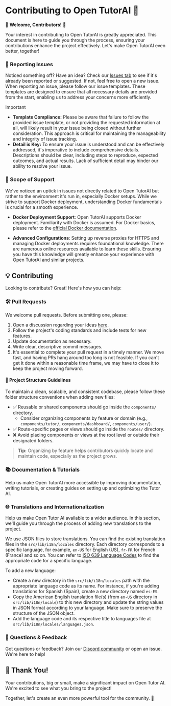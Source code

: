 # Contributing to Open TutorAI 🌟

🚀 **Welcome, Contributors!** 🚀

Your interest in contributing to Open TutorAI is greatly appreciated. This document is here to guide you through the process, ensuring your contributions enhance the project effectively. Let's make Open TutorAI even better, together!

### 🚨 Reporting Issues

Noticed something off? Have an idea? Check our [Issues tab](https://github.com/R2D-dev/open-tutor-ai-CE/issues) to see if it's already been reported or suggested. If not, feel free to open a new issue. When reporting an issue, please follow our issue templates. These templates are designed to ensure that all necessary details are provided from the start, enabling us to address your concerns more efficiently.

> [!IMPORTANT]
>
> - **Template Compliance:** Please be aware that failure to follow the provided issue template, or not providing the requested information at all, will likely result in your issue being closed without further consideration. This approach is critical for maintaining the manageability and integrity of issue tracking.
> - **Detail is Key:** To ensure your issue is understood and can be effectively addressed, it's imperative to include comprehensive details. Descriptions should be clear, including steps to reproduce, expected outcomes, and actual results. Lack of sufficient detail may hinder our ability to resolve your issue.

### 🧭 Scope of Support

We've noticed an uptick in issues not directly related to Open TutorAI but rather to the environment it's run in, especially Docker setups. While we strive to support Docker deployment, understanding Docker fundamentals is crucial for a smooth experience.

- **Docker Deployment Support**: Open TutorAI supports Docker deployment. Familiarity with Docker is assumed. For Docker basics, please refer to the [official Docker documentation](https://docs.docker.com/get-started/overview/).

- **Advanced Configurations**: Setting up reverse proxies for HTTPS and managing Docker deployments requires foundational knowledge. There are numerous online resources available to learn these skills. Ensuring you have this knowledge will greatly enhance your experience with Open TutorAI and similar projects.

## 💡 Contributing

Looking to contribute? Great! Here's how you can help:

### 🛠 Pull Requests

We welcome pull requests. Before submitting one, please:

1. Open a discussion regarding your ideas [here](https://github.com/R2D-dev/open-tutor-ai-CE/discussions/new/choose).
2. Follow the project's coding standards and include tests for new features.
3. Update documentation as necessary.
4. Write clear, descriptive commit messages.
5. It's essential to complete your pull request in a timely manner. We move fast, and having PRs hang around too long is not feasible. If you can't get it done within a reasonable time frame, we may have to close it to keep the project moving forward.

#### 📁 Project Structure Guidelines

To maintain a clean, scalable, and consistent codebase, please follow these folder structure conventions when adding new files:

- ✅ Reusable or shared components should go inside the `components/` directory.
  - Consider organizing components by feature or domain (e.g., `components/tutor/`, `components/dashboard/`, `components/user/`).
- ✅ Route-specific pages or views should go inside the `routes/` directory.
- ❌ Avoid placing components or views at the root level or outside their designated folders.

> **Tip:** Organizing by feature helps contributors quickly locate and maintain code, especially as the project grows.

### 📚 Documentation & Tutorials

Help us make Open TutorAI more accessible by improving documentation, writing tutorials, or creating guides on setting up and optimizing the Tutor AI.

### 🌐 Translations and Internationalization

Help us make Open Tutor AI available to a wider audience. In this section, we'll guide you through the process of adding new translations to the project.

We use JSON files to store translations. You can find the existing translation files in the `src/lib/i18n/locales` directory. Each directory corresponds to a specific language, for example, `en-US` for English (US), `fr-FR` for French (France) and so on. You can refer to [ISO 639 Language Codes](http://www.lingoes.net/en/translator/langcode.htm) to find the appropriate code for a specific language.

To add a new language:

- Create a new directory in the `src/lib/i18n/locales` path with the appropriate language code as its name. For instance, if you're adding translations for Spanish (Spain), create a new directory named `es-ES`.
- Copy the American English translation file(s) (from `en-US` directory in `src/lib/i18n/locale`) to this new directory and update the string values in JSON format according to your language. Make sure to preserve the structure of the JSON object.
- Add the language code and its respective title to languages file at `src/lib/i18n/locales/languages.json`.

### 🤔 Questions & Feedback

Got questions or feedback? Join our [Discord community](https://discord.gg/BTQtE2deEm) or open an issue. We're here to help!

## 🙏 Thank You!

Your contributions, big or small, make a significant impact on Open Tutor AI. We're excited to see what you bring to the project!

Together, let's create an even more powerful tool for the community. 🌟
